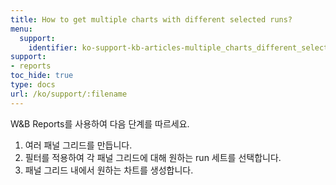 ---
title: How to get multiple charts with different selected runs?
menu:
  support:
    identifier: ko-support-kb-articles-multiple_charts_different_selected_runs
support:
- reports
toc_hide: true
type: docs
url: /ko/support/:filename
---

W&B Reports를 사용하여 다음 단계를 따르세요.

1. 여러 패널 그리드를 만듭니다.
2. 필터를 적용하여 각 패널 그리드에 대해 원하는 run 세트를 선택합니다.
3. 패널 그리드 내에서 원하는 차트를 생성합니다.
